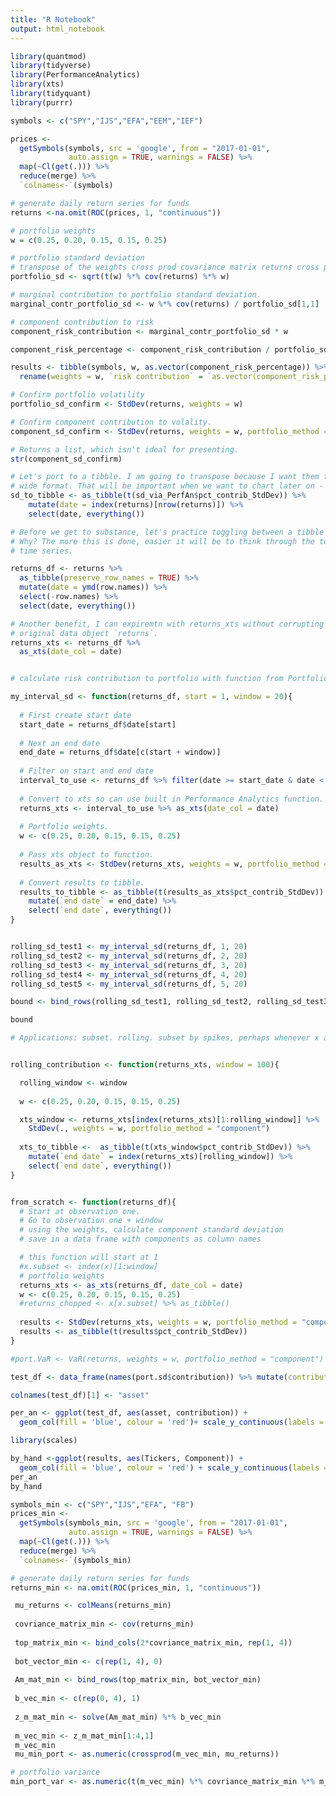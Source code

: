 ```yaml
---
title: "R Notebook"
output: html_notebook
---
```


```r
library(quantmod)
library(tidyverse)
library(PerformanceAnalytics)
library(xts)
library(tidyquant)
library(purrr)
```

```r

symbols <- c("SPY","IJS","EFA","EEM","IEF")

prices <- 
  getSymbols(symbols, src = 'google', from = "2017-01-01", 
             auto.assign = TRUE, warnings = FALSE) %>% 
  map(~Cl(get(.))) %>% 
  reduce(merge) %>%
  `colnames<-`(symbols)

# generate daily return series for funds
returns <-na.omit(ROC(prices, 1, "continuous"))

# portfolio weights
w = c(0.25, 0.20, 0.15, 0.15, 0.25)

# portfolio standard deviation
# transpose of the weights cross prod covariance matrix returns cross prod weights
portfolio_sd <- sqrt(t(w) %*% cov(returns) %*% w)

# marginal contribution to portfolio standard deviation.
marginal_contr_portfolio_sd <- w %*% cov(returns) / portfolio_sd[1,1]

# component contribution to risk 
component_risk_contribution <- marginal_contr_portfolio_sd * w 

component_risk_percentage <- component_risk_contribution / portfolio_sd[1,1]

results <- tibble(symbols, w, as.vector(component_risk_percentage)) %>% 
  rename(weights = w, `risk contribution` = `as.vector(component_risk_percentage)`)


```

```r
# Confirm portfolio volatility
portfolio_sd_confirm <- StdDev(returns, weights = w)

# Confirm component contribution to volality.
component_sd_confirm <- StdDev(returns, weights = w, portfolio_method = "component")

# Returns a list, which isn't ideal for presenting. 
str(component_sd_confirm)

# Let's port to a tibble. I am going to transpose because I want them to be in 
# wide format. That will be important when we want to chart later on - we'll get there! 
sd_to_tibble <- as_tibble(t(sd_via_PerfAn$pct_contrib_StdDev)) %>% 
    mutate(date = index(returns)[nrow(returns)]) %>% 
    select(date, everything())
```


```r
# Before we get to substance, let's practice toggling between a tibble and an xts. 
# Why? The more this is done, easier it will be to think through the tool kit for
# time series. 

returns_df <- returns %>% 
  as_tibble(preserve_row_names = TRUE) %>% 
  mutate(date = ymd(row.names)) %>% 
  select(-row.names) %>% 
  select(date, everything())

# Another benefit, I can expiremtn with returns_xts without corrupting my
# original data object `returns`.
returns_xts <- returns_df %>% 
  as_xts(date_col = date)


# calculate risk contribution to portfolio with function from PortfolioAnalytics package

my_interval_sd <- function(returns_df, start = 1, window = 20){
  
  # First create start date
  start_date = returns_df$date[start]
  
  # Next an end date
  end_date = returns_df$date[c(start + window)]
  
  # Filter on start and end date
  interval_to_use <- returns_df %>% filter(date >= start_date & date < end_date)
  
  # Convert to xts so can use built in Performance Analytics function.
  returns_xts <- interval_to_use %>% as_xts(date_col = date) 
  
  # Portfolio weights.
  w <- c(0.25, 0.20, 0.15, 0.15, 0.25)
  
  # Pass xts object to function.
  results_as_xts <- StdDev(returns_xts, weights = w, portfolio_method = "component")
  
  # Convert results to tibble.
  results_to_tibble <- as_tibble(t(results_as_xts$pct_contrib_StdDev)) %>% 
    mutate(`end date` = end_date) %>% 
    select(`end date`, everything()) 
}


rolling_sd_test1 <- my_interval_sd(returns_df, 1, 20)
rolling_sd_test2 <- my_interval_sd(returns_df, 2, 20)
rolling_sd_test3 <- my_interval_sd(returns_df, 3, 20)
rolling_sd_test4 <- my_interval_sd(returns_df, 4, 20)
rolling_sd_test5 <- my_interval_sd(returns_df, 5, 20)

bound <- bind_rows(rolling_sd_test1, rolling_sd_test2, rolling_sd_test3, rolling_sd_test4, rolling_sd_test5)

bound

# Applications: subset. rolling. subset by spikes, perhaps whenever x asset went above this threshold for risk contribution. chart the time series. 


rolling_contribution <- function(returns_xts, window = 100){

  rolling_window <- window
  
  w <- c(0.25, 0.20, 0.15, 0.15, 0.25)

  xts_window <- returns_xts[index(returns_xts)[1:rolling_window]] %>% 
    StdDev(., weights = w, portfolio_method = "component")  
  
  xts_to_tibble <-  as_tibble(t(xts_window$pct_contrib_StdDev)) %>% 
    mutate(`end date` = index(returns_xts)[rolling_window]) %>% 
    select(`end date`, everything())
}



```

```r
from_scratch <- function(returns_df){
  # Start at observation one.
  # Go to observation one + window
  # using the weights, calculate component standard deviation
  # save in a data frame with components as column names

  # this function will start at 1
  #x.subset <- index(x)[1:window]
  # portfolio weights
  returns_xts <- as_xts(returns_df, date_col = date) 
  w <- c(0.25, 0.20, 0.15, 0.15, 0.25)
  #returns_chopped <- x[x.subset] %>% as_tibble()
  
  results <- StdDev(returns_xts, weights = w, portfolio_method = "component") 
  results <- as_tibble(t(results$pct_contrib_StdDev))
}
```


```r

#port.VaR <- VaR(returns, weights = w, portfolio_method = "component")

test_df <- data_frame(names(port.sd$contribution)) %>% mutate(contribution = port.sd$contribution, perct_contr = port.sd$pct_contrib_StdDev)

colnames(test_df)[1] <- "asset"

per_an <- ggplot(test_df, aes(asset, contribution)) +
  geom_col(fill = 'blue', colour = 'red')+ scale_y_continuous(labels = percent)

library(scales)

by_hand <-ggplot(results, aes(Tickers, Component)) +
  geom_col(fill = 'blue', colour = 'red') + scale_y_continuous(labels = percent)
per_an
by_hand
```


```r
symbols_min <- c("SPY","IJS","EFA", "FB")
prices_min <- 
  getSymbols(symbols_min, src = 'google', from = "2017-01-01", 
             auto.assign = TRUE, warnings = FALSE) %>% 
  map(~Cl(get(.))) %>% 
  reduce(merge) %>%
  `colnames<-`(symbols_min)

# generate daily return series for funds
returns_min <- na.omit(ROC(prices_min, 1, "continuous"))

 mu_returns <- colMeans(returns_min)
 
 covriance_matrix_min <- cov(returns_min)
 
 top_matrix_min <- bind_cols(2*covriance_matrix_min, rep(1, 4))
 
 bot_vector_min <- c(rep(1, 4), 0)
 
 Am_mat_min <- bind_rows(top_matrix_min, bot_vector_min)
 
 b_vec_min <- c(rep(0, 4), 1)
 
 z_m_mat_min <- solve(Am_mat_min) %*% b_vec_min
 
 m_vec_min <- z_m_mat_min[1:4,1]
 m_vec_min
 mu_min_port <- as.numeric(crossprod(m_vec_min, mu_returns))

# portfolio variance
min_port_var <- as.numeric(t(m_vec_min) %*% covriance_matrix_min %*% m_vec_min)

```






